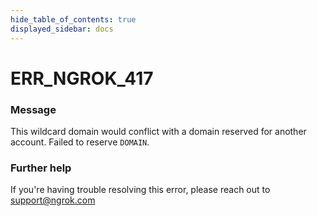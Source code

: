 ```yaml
---
hide_table_of_contents: true
displayed_sidebar: docs
---
```



# ERR_NGROK_417

### Message

This wildcard domain would conflict with a domain reserved for another account. Failed to reserve `DOMAIN`.

### Further help

If you're having trouble resolving this error, please reach out to [support@ngrok.com](mailto:support@ngrok.com?subject=Help%20with%20ERR_NGROK_417)

<ErrorDetails error="err_ngrok_417" />
